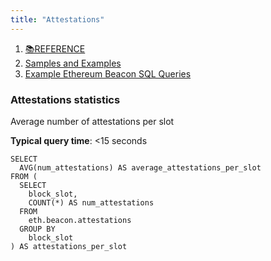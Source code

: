 ```yaml
---
title: "Attestations"
---
```


1. [📚REFERENCE](/reference)
2. [Samples and Examples](/reference/samples-and-examples)
3. [Example Ethereum Beacon SQL Queries](/reference/samples-and-examples/example-ethereum-beacon-sql-queries)

### Attestations statistics

Average number of attestations per slot

**Typical query time**: \<15 seconds

```
SELECT
  AVG(num_attestations) AS average_attestations_per_slot
FROM (
  SELECT
    block_slot,
    COUNT(*) AS num_attestations
  FROM
    eth.beacon.attestations
  GROUP BY
    block_slot
) AS attestations_per_slot
```
